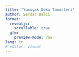 ```yaml
---
title: "Yumuşak Doku Tümörleri"
author: Serdar Balcı
format:
  revealjs:
    scrollable: true
  gfm:
    preview-mode: raw
lang: tr
# editor: visual
---
```


